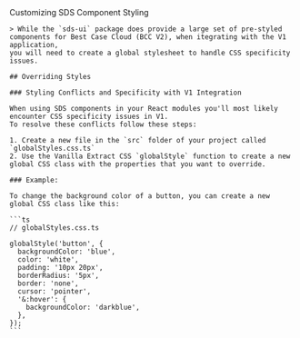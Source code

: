 
<Meta title="Getting Started/BCC V2 Integration" />

<Unstyled>
  <PageTemplate>
  <HeadingTemplate>Customizing SDS Component Styling</HeadingTemplate>

    > While the `sds-ui` package does provide a large set of pre-styled components for Best Case Cloud (BCC V2), when itegrating with the V1 application,
    you will need to create a global stylesheet to handle CSS specificity issues.

    ## Overriding Styles

    ### Styling Conflicts and Specificity with V1 Integration

    When using SDS components in your React modules you'll most likely encounter CSS specificity issues in V1.
    To resolve these conflicts follow these steps:

    1. Create a new file in the `src` folder of your project called `globalStyles.css.ts`
    2. Use the Vanilla Extract CSS `globalStyle` function to create a new global CSS class with the properties that you want to override.

    ### Example:

    To change the background color of a button, you can create a new global CSS class like this:

    ```ts
    // globalStyles.css.ts

    globalStyle('button', {
      backgroundColor: 'blue',
      color: 'white',
      padding: '10px 20px',
      borderRadius: '5px',
      border: 'none',
      cursor: 'pointer',
      '&:hover': {
        backgroundColor: 'darkblue',
      },
    });
    ```

</PageTemplate>

</Unstyled>
